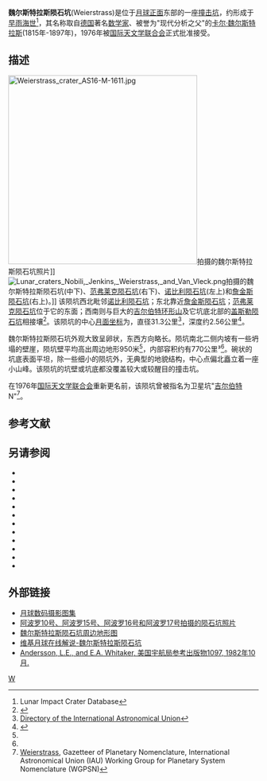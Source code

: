 {{lunar crater data|
 image=Normal Weierstrass LO-I-025M LTVT.jpg|240px]]|
 caption=[[月球轨道器1号|月球轨道器1号]]拍摄的快照，左边为魏尔斯特拉斯陨石坑，右边是[[范弗莱克陨石坑|范弗莱克陨石坑]]。|
 latitude=1.26|
 N_or_S=S|
 longitude=77.15|
 E_or_W=E|
 diameter=31.3公里|
 depth=2.56公里|
 colong=283|
 eponym=[[卡尔·魏尔斯特拉斯|卡尔·魏尔斯特拉斯]]}}

'''魏尔斯特拉斯陨石坑'''(Weierstrass)是位于[[月球正面|月球正面]]东部的一座[[撞击坑|撞击坑]]，约形成于[[早雨海世|早雨海世]]<ref name=LICD>Lunar Impact Crater Database</ref>，其名称取自[[德国|德国]]著名[[数学家|数学家]]、被誉为"现代分析之父"的[[卡尔·魏尔斯特拉斯|卡尔·魏尔斯特拉斯]](1815年-1897年)，1976年被[[国际天文学联合会|国际天文学联合会]]正式批准接受。

==描述==
[[Image:Weierstrass_crater_AS16-M-1611.jpg|380px]]拍摄的魏尔斯特拉斯陨石坑照片]]
[[Image:Lunar_craters_Nobili,_Jenkins,_Weierstrass,_and_Van_Vleck.png|thumb]]拍摄的魏尔斯特拉斯陨石坑(中下)、[[范弗莱克陨石坑|范弗莱克陨石坑]](右下)、[[诺比利陨石坑|诺比利陨石坑]](左上)和[[詹金斯陨石坑|詹金斯陨石坑]](右上)。]]
该陨坑西北毗邻[[诺比利陨石坑|诺比利陨石坑]]；东北靠近[[詹金斯陨石坑|詹金斯陨石坑]]；[[范弗莱克陨石坑|范弗莱克陨石坑]]位于它的东面；西南则与巨大的[[吉尔伯特环形山|吉尔伯特环形山]]及它坑底北部的[[盖斯勒陨石坑|盖斯勒陨石坑]]相接壤<ref>{{Cite web |url=http://planetarynames.wr.usgs.gov/images/Lunar/lac_81_wac.pdf |title=Crater Weierstrass LAC-81 map |accessdate=2016-08-16 |archive-date=2016-12-13 |archive-url=https://web.archive.org/web/20161213022122/https://planetarynames.wr.usgs.gov/images/Lunar/lac_81_wac.pdf |dead-url=no }}</ref>。该陨坑的中心[[月面坐标|月面坐标]]为{{Coord|1.26|S|77.15|E|globe:Moon|nogoogle=1|noosm=1}}，直径31.3公里<ref name="IAU">[http://planetarynames.wr.usgs.gov/Feature/6509 Directory of the International Astronomical Union]</ref>，深度约2.56公里<ref>{{Cite web |url=http://fisherka.csolutionshosting.net/astronote/plan/craterdepth/html/CraterDepthFeatureNameWestfall.html |title=John E. Westfall's Atlas of the Lunar Terminator, Cambridge Univ. Press (2000) |accessdate=2016-08-16 |archive-date=2014-12-18 |archive-url=https://archive.today/20141218234310/http://fisherka.csolutionshosting.net/astronote/plan/craterdepth/html/CraterDepthFeatureNameWestfall.html |dead-url=yes }}</ref>。

魏尔斯特拉斯陨石坑外观大致呈卵状，东西方向略长。陨坑南北二侧内坡有一些坍塌的壁崖，陨坑壁平均高出周边地形950米<ref name="LICD"/>，内部容积约有770公里³<ref name="LICD"/>。碗状的坑底表面平坦，除一些细小的陨坑外，无典型的地貌结构，中心点偏北矗立着一座小山峰。该陨坑的坑壁或坑底都没覆盖较大或较醒目的撞击坑。

在1976年[[国际天文学联合会|国际天文学联合会]]重新更名前，该陨坑曾被指名为卫星坑"[[吉尔伯特环形山|吉尔伯特]] N"<ref>[http://planetarynames.wr.usgs.gov/Feature/6509 Weierstrass], Gazetteer of Planetary Nomenclature, International Astronomical Union (IAU) Working Group for Planetary System Nomenclature (WGPSN)</ref>。

==参考文献==
{{Reflist}}

==另请参阅==
{{refbegin}}
* {{cite book
  | last1 = Andersson
  | first1 = L. E.
  | last2 = Whitaker
  | first2 = E. A.
  | authorlink2 = Ewen Whitaker
  | date = 1982
  | title = [[NASA|NASA]] Catalogue of Lunar Nomenclature
  | publisher = NASA RP-1097
  | ref = harv
  }}
* {{cite web
  | last = Blue
  | first = Jennifer
  | date = July 25, 2007
  | title = Gazetteer of Planetary Nomenclature
  | publisher = [[United_States_Geological_Survey|USGS]]
  | url = http://planetarynames.wr.usgs.gov/
  | accessdate = 2007-08-05
  | ref = harv
  | archive-date = 2019-12-05
  | archive-url = https://web.archive.org/web/20191205162958/https://planetarynames.wr.usgs.gov/
  | dead-url = no
  }}
* {{cite book
  | last1 = Bussey
  | first1 = B.
  | authorlink1 = Ben Bussey
  | last2 = Spudis
  | first2 = P.
  | authorlink2 = Paul Spudis
  | date = 2004
  | title = The Clementine Atlas of the Moon
  | publisher = Cambridge University Press
  | location = New York
  | isbn = 978-0-521-81528-4
  | ref = harv
  }}
* {{cite book
  | last1 = Cocks
  | first1 = Elijah E.
  | last2 = Cocks
  | first2 = Josiah C.
  | date = 1995
  | title = Who's Who on the Moon: A Biographical Dictionary of Lunar Nomenclature
  | url = https://archive.org/details/isbn_9780936389271
  | publisher = Tudor Publishers
  | isbn = 978-0-936389-27-1
  | ref = harv
  }}
* {{cite web
  | last = McDowell
  | first = Jonathan
  | date = July 15, 2007
  | url = http://host.planet4589.org/astro/lunar/
  | title = Lunar Nomenclature
  | publisher = Jonathan's Space Report
  | accessdate = 2007-10-24
  | ref = harv
  | archive-date = 2019-06-21
  | archive-url = https://web.archive.org/web/20190621012337/http://host.planet4589.org/astro/lunar/
  | dead-url = no
  }}
* {{cite journal| last1 = Menzel| first1 = D. H.| last2 = Minnaert| first2 = M.| last3 = Levin| first3 = B.| last4 = Dollfus| first4 = A.| last5 = Bell| first5 = B.| title = Report on Lunar Nomenclature by the Working Group of Commission 17 of the IAU| doi = 10.1007/BF00171763| journal = Space Science Reviews| volume = 12| issue = 2| pages = 136–186| year = 1971| pmid = | pmc =| bibcode = 1971SSRv...12..136M| ref = harv}}
* {{cite book
  | first = Patrick
  | last = Moore
  | authorlink = Patrick Moore
  | date = 2001
  | title = On the Moon
  | url = https://archive.org/details/patrickmooreonmo00patr
  | publisher = Sterling Publishing Co
  | isbn = 978-0-304-35469-6
  | ref = harv
  }}
* {{cite book
  | first = Fred W.
  | last = Price
  | date = 1988
  | title = The Moon Observer's Handbook
  | publisher = Cambridge University Press
  | isbn = 978-0-521-33500-3
  | ref = harv
  }}
* {{cite book
  | last = Rükl
  | first = Antonín
  | authorlink = Antonín Rükl
  | date = 1990
  | title = Atlas of the Moon
  | publisher = Kalmbach Books
  | isbn = 978-0-913135-17-4
  | ref = harv
  }}
* {{cite book
  | last = Webb
  | first = Rev. T. W.
  | authorlink = Thomas William Webb
  | date = 1962
  | title = Celestial Objects for Common Telescopes
  | url = https://archive.org/details/celestialobjects00webb
  | edition = 6th revised
  | publisher = Dover
  | isbn = 978-0-486-20917-3
  | ref = harv
  }}
* {{cite book
  | first = Ewen A.
  | last = Whitaker
  | authorlink = Ewen Whitaker
  | date = 1999
  | title = Mapping and Naming the Moon
  | publisher = Cambridge University Press
  | isbn = 978-0-521-62248-6
  | ref = harv
  }}
* {{cite book
  | first = Peter T.
  | last = Wlasuk
  | date = 2000
  | title = Observing the Moon
  | publisher = Springer
  | isbn = 978-1-85233-193-1
  | ref = harv
 }}
{{refend}}

==外部链接==
* [http://www.lpi.usra.edu/resources/lunar_orbiter/bin/srch_nam.shtml?Weierstrass%7C0 月球数码摄影图集]
* [http://www.lpi.usra.edu/resources/apollo/search/feature/?feature=Gilbert%20N 阿波罗10号、阿波罗15号、阿波罗16号和阿波罗17号拍摄的陨石坑照片]
* [http://www.lpi.usra.edu/resources/mapcatalog/LTO/lto81a2_1/ 魏尔斯特拉斯陨石坑周边地形图]
* [http://the-moon.wikispaces.com/Weierstrass 维基月球在线解说-魏尔斯特拉斯陨石坑]
* [http://planet4589.org/astro/lunar/RP-1097.pdf Andersson, L.E., and E.A. Whitaker, 美国宇航局参考出版物1097, 1982年10月.] {{Wayback|url=http://planet4589.org/astro/lunar/RP-1097.pdf |date=20141006125838 }}

[[Category:月球环形山|W]]
{{月球環形山 (T-Z)}}